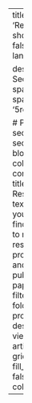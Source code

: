 ---
title: 'Research'
show_date: false
type: landing

design:
  # Section spacing
  spacing: '5rem'

# Page sections
sections:
  - block: collection
    content:
      title: Latest Research
      text: Here you will find links to my research projects and published papers.
      filters:
        folders:
          - project
    design:
      view: article-grid
      fill_image: false
      columns: 3
---